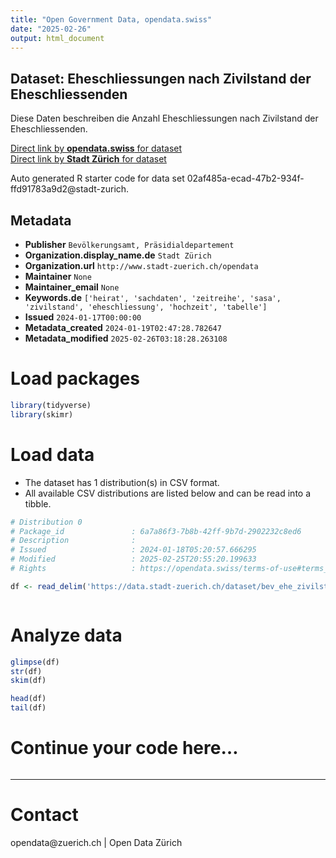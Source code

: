 ```yaml
---
title: "Open Government Data, opendata.swiss"
date: "2025-02-26"
output: html_document
---
```


## Dataset: Eheschliessungen nach Zivilstand der Eheschliessenden

Diese Daten beschreiben die Anzahl Eheschliessungen nach Zivilstand der Eheschliessenden.

[Direct link by **opendata.swiss** for dataset](https://opendata.swiss/de/dataset/eheschliessungen-nach-zivilstand-der-eheschliessenden-seit-1993)<br>
[Direct link by **Stadt Zürich** for dataset](https://data.stadt-zuerich.ch/dataset/bev_ehe_zivilstand_od3306)

Auto generated R starter code for data set 02af485a-ecad-47b2-934f-ffd91783a9d2@stadt-zurich.

## Metadata

- **Publisher** `Bevölkerungsamt, Präsidialdepartement`
- **Organization.display_name.de** `Stadt Zürich`
- **Organization.url** `http://www.stadt-zuerich.ch/opendata`
- **Maintainer** `None`
- **Maintainer_email** `None`
- **Keywords.de** `['heirat', 'sachdaten', 'zeitreihe', 'sasa', 'zivilstand', 'eheschliessung', 'hochzeit', 'tabelle']`
- **Issued** `2024-01-17T00:00:00`
- **Metadata_created** `2024-01-19T02:47:28.782647`
- **Metadata_modified** `2025-02-26T03:18:28.263108`


# Load packages

```r

library(tidyverse)
library(skimr)

```

# Load data

-   The dataset has 1 distribution(s) in CSV format.
-   All available CSV distributions are listed below and can be read into a tibble.

```r

# Distribution 0
# Package_id               : 6a7a86f3-7b8b-42ff-9b7d-2902232c8ed6
# Description              : 
# Issued                   : 2024-01-18T05:20:57.666295
# Modified                 : 2025-02-25T20:55:20.199633
# Rights                   : https://opendata.swiss/terms-of-use#terms_open

df <- read_delim('https://data.stadt-zuerich.ch/dataset/bev_ehe_zivilstand_od3306/download/BEV330OD3306.csv')



```

# Analyze data

```r

glimpse(df)
str(df)
skim(df)

head(df)
tail(df)

```

# Continue your code here...

```r

```

------------------------------------------------------------------------

# Contact

opendata@zuerich.ch | Open Data Zürich
